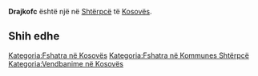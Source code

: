 {{Fshat në 
 | Emri                = Drajkofc
 | EmriAlt                = 
 | NAME_SHORT_FORM=      
 | NAME_GENERIC=      
 | NAME_SORT_NAME_RO=      DRAJKOFC
 | FULL_NAME_RO = Drajkofc
 | FULL_NAME_ND_RO=Drajkofc
 | SORT_NAME_RG=DRAJKOFC
 | FULL_NAME_RG=Drajkofc
 | FULL_NAME_ND_RG=Drajkofc
 | SRP_NAME_SHORT_FORM=      
 | SRP_NAME_GENERIC=      
 | SRP_NAME_SORT_NAME_RO=      
 | SRP_FULL_NAME_RO = 
 | SRP_FULL_NAME_ND_RO=
 | SRP_SORT_NAME_RG=
 | SRP_FULL_NAME_RG=
 | SRP_FULL_NAME_ND_RG=
 | Emri (Rasa dhanore) = 
 | Figura              = 
 | Shteti              = Kosovo
 | Komuna              = Shtërpcë
 | Kodi postar         = 
 | Sipërfaqja          = 

 | Popullsia           = 

 | Regj. i popullsisë  = 
 | Dend. e popullsisë  = 
 | Faqja zyrtare       = 
 <!--- Koordinatat ----> 
 | Gjerësia            = 42.252778
 | Gjatësia            = 21.084167
 | Lartësia            = 
}}
'''Drajkofc''' është një [[]] në [[Shtërpcë]] të [[Kosovës]].

<!-- == Gjeografia == -->
<!-- == Historia == -->
<!-- == Demografia == -->
== Shih edhe ==
{{Komuna Shtërpcë}}
{{Kosovo-Administrata-Cung}}

[[Kategoria:Fshatra në Kosovës]]
[[Kategoria:Fshatra në Kommunes Shtërpcë]]
[[Kategoria:Vendbanime në Kosovës]]